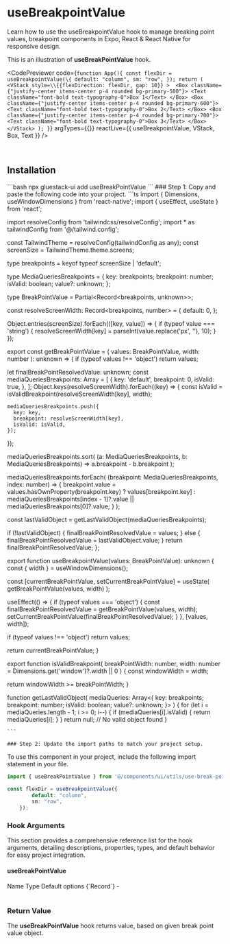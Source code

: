 

# useBreakpointValue

Learn how to use the useBreakpointValue hook to manage breaking point values, breakpoint components in Expo, React & React Native for responsive design.

This is an illustration of **useBreakPointValue** hook.


  

  
  
  <CodePreviewer
  code={`function App(){
         const flexDir = useBreakpointValue(\{
                default: "column",
                sm: "row",
              });
          return (
            <VStack
              style=\\{{flexDirection: flexDir, gap: 10}}
            > 
              <Box className={"justify-center items-center p-4 rounded bg-primary-500"}>
                <Text className="font-bold text-typography-0">Box 1</Text>
              </Box>
              <Box className={"justify-center items-center p-4 rounded bg-primary-600"}>
                <Text className="font-bold text-typography-0">Box 2</Text>
              </Box>
              <Box className={"justify-center items-center p-4 rounded bg-primary-700"}>
                <Text className="font-bold text-typography-0">Box 3</Text>
              </Box>
            </VStack>
          );
        }`}
  argTypes={{}}
  reactLive={{ useBreakpointValue, VStack, Box, Text }}
/>

<br/>

## Installation

<Tabs>
  <TabItem label="CLI">
    ```bash
    npx gluestack-ui add useBreakPointValue
    ```
  </TabItem>
  <TabItem label="Manual">
    ### Step 1: Copy and paste the following code into your project.
    ```ts
    import { Dimensions, useWindowDimensions } from 'react-native';
import { useEffect, useState } from 'react';

import resolveConfig from 'tailwindcss/resolveConfig';
import * as tailwindConfig from '@/tailwind.config';

const TailwindTheme = resolveConfig(tailwindConfig as any);
const screenSize = TailwindTheme.theme.screens;

type breakpoints = keyof typeof screenSize | 'default';

type MediaQueriesBreakpoints = {
  key: breakpoints;
  breakpoint: number;
  isValid: boolean;
  value?: unknown;
};

type BreakPointValue = Partial<Record<breakpoints, unknown>>;

const resolveScreenWidth: Record<breakpoints, number> = {
  default: 0,
};

Object.entries(screenSize).forEach(([key, value]) => {
  if (typeof value === 'string') {
    resolveScreenWidth[key] = parseInt(value.replace('px', ''), 10);
  }
});

export const getBreakPointValue = (
  values: BreakPointValue,
  width: number
): unknown => {
  if (typeof values !== 'object') return values;

  let finalBreakPointResolvedValue: unknown;
  const mediaQueriesBreakpoints: Array<MediaQueriesBreakpoints> = [
    {
      key: 'default',
      breakpoint: 0,
      isValid: true,
    },
  ];
  Object.keys(resolveScreenWidth).forEach((key) => {
    const isValid = isValidBreakpoint(resolveScreenWidth[key], width);

    mediaQueriesBreakpoints.push({
      key: key,
      breakpoint: resolveScreenWidth[key],
      isValid: isValid,
    });
  });

  mediaQueriesBreakpoints.sort(
    (a: MediaQueriesBreakpoints, b: MediaQueriesBreakpoints) =>
      a.breakpoint - b.breakpoint
  );

  mediaQueriesBreakpoints.forEach(
    (breakpoint: MediaQueriesBreakpoints, index: number) => {
      breakpoint.value = values.hasOwnProperty(breakpoint.key)
        ? values[breakpoint.key]
        : mediaQueriesBreakpoints[index - 1]?.value ||
          mediaQueriesBreakpoints[0]?.value;
    }
  );

  const lastValidObject = getLastValidObject(mediaQueriesBreakpoints);

  if (!lastValidObject) {
    finalBreakPointResolvedValue = values;
  } else {
    finalBreakPointResolvedValue = lastValidObject.value;
  }
  return finalBreakPointResolvedValue;
};

export function useBreakpointValue(values: BreakPointValue): unknown {
  const { width } = useWindowDimensions();

  const [currentBreakPointValue, setCurrentBreakPointValue] = useState<unknown>(
    getBreakPointValue(values, width)
  );

  useEffect(() => {
    if (typeof values === 'object') {
      const finalBreakPointResolvedValue = getBreakPointValue(values, width);
      setCurrentBreakPointValue(finalBreakPointResolvedValue);
    }
  }, [values, width]);

  if (typeof values !== 'object') return values;

  return currentBreakPointValue;
}

export function isValidBreakpoint(
  breakPointWidth: number,
  width: number = Dimensions.get('window')?.width || 0
) {
  const windowWidth = width;

  return windowWidth >= breakPointWidth;
}

function getLastValidObject(
  mediaQueries: Array<{
    key: breakpoints;
    breakpoint: number;
    isValid: boolean;
    value?: unknown;
  }>
) {
  for (let i = mediaQueries.length - 1; i >= 0; i--) {
    if (mediaQueries[i].isValid) {
      return mediaQueries[i];
    }
  }
  return null; // No valid object found
}

    ```

    ### Step 2: Update the import paths to match your project setup.
  </TabItem>
</Tabs>

To use this component in your project, include the following import statement in your file.

```ts
import { useBreakPointValue } from '@/components/ui/utils/use-break-point-value';
```

```ts
const flexDir = useBreakpointValue({
        default: "column",
        sm: "row",
    });
```

### Hook Arguments

This section provides a comprehensive reference list for the hook arguments, detailing descriptions, properties, types, and default behavior for easy project integration.

#### useBreakPointValue

<Table>
  <TableHeader>
    <TableRow>
      <TableHeaderCell>Name</TableHeaderCell>
      <TableHeaderCell>Type</TableHeaderCell>
      <TableHeaderCell>Default</TableHeaderCell>
    </TableRow>
  </TableHeader>
  <TableBody>
    <TableRow>
      <TableCell>
        <InlineCode>options</InlineCode>
      </TableCell>
      <TableCell>{`Record<breakPoints | default,value>`}</TableCell>
      <TableCell>-</TableCell>
    </TableRow>
  </TableBody>
</Table>

### Return Value

The **useBreakPointValue** hook returns value, based on given break point value object.